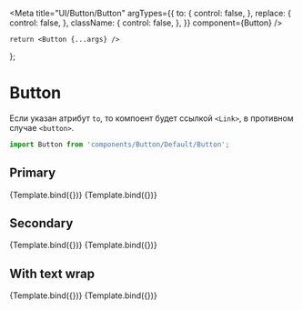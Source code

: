 

<Meta
	title="UI/Button/Button"
	argTypes={{
		to: {
			control: false,
		},
		replace: {
			control: false,
		},
		className: {
			control: false,
		},
	}}
	component={Button}
/>

	return <Button {...args} />
};

# Button

Если указан атрибут `to`, то компоент будет ссылкой `<Link>`, в противном случае `<button>`.

```js
import Button from 'components/Button/Default/Button';
```

<Canvas>
	<Story id="ui-button-button--primary"/>
	<Story id="ui-button-button--secondary"/>
</Canvas>


<ArgsTable of={Button} />

## Primary

<Canvas>
	<Story
		name="Primary"
		args={{
			value: 'Нажми на меня',
			priority: 'primary',
			disabled: false,
		}}
	>
		{Template.bind({})}
	</Story>
	<Story
		name="Primary - disabled"
		args={{
			value: 'Нажми на меня',
			priority: 'primary',
			disabled: true,
		}}
	>
		{Template.bind({})}
	</Story>
</Canvas>


## Secondary

<Canvas>
	<Story
		name="Secondary"
		args={{
			value: 'Нажми на меня',
			priority: 'secondary',
			disabled: false,
		}}
	>
		{Template.bind({})}
	</Story>
	<Story
		name="Secondary - disabled"
		args={{
			value: 'Нажми на меня',
			priority: 'secondary',
			disabled: true,
		}}
	>
		{Template.bind({})}
	</Story>
</Canvas>


## With text wrap

<Canvas>
	<Story
		name="With text wrap - primary"
		args={{
			value: 'Нажми\nна меня',
			priority: 'primary',
			disabled: false,
		}}
	>
		{Template.bind({})}
	</Story>
	<Story
		name="With text wrap - secondary"
		args={{
			value: 'Нажми\nна меня',
			priority: 'secondary',
			disabled: false,
		}}
	>
		{Template.bind({})}
	</Story>
</Canvas>